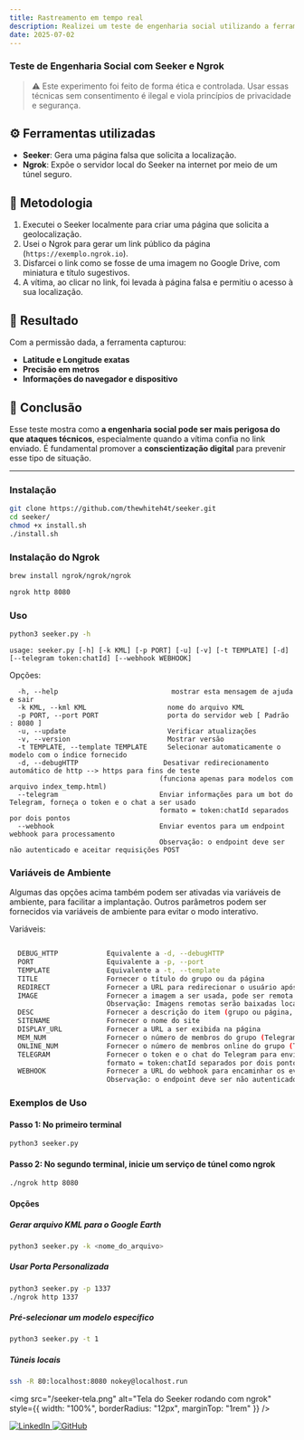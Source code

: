 ```yaml
---
title: Rastreamento em tempo real
description: Realizei um teste de engenharia social utilizando a ferramenta Seeker combinada com Ngrok, com o objetivo de demonstrar como informações de geolocalização podem ser obtidas de forma silenciosa e com aparência legítima.
date: 2025-07-02
---
```


### Teste de Engenharia Social com Seeker e Ngrok

> ⚠️ Este experimento foi feito de forma ética e controlada. Usar essas técnicas sem consentimento é ilegal e viola princípios de privacidade e segurança.

## ⚙️ Ferramentas utilizadas
- **Seeker**: Gera uma página falsa que solicita a localização.
- **Ngrok**: Expõe o servidor local do Seeker na internet por meio de um túnel seguro.

## 🧪 Metodologia
1. Executei o Seeker localmente para criar uma página que solicita a geolocalização.
2. Usei o Ngrok para gerar um link público da página (`https://exemplo.ngrok.io`).
3. Disfarcei o link como se fosse de uma imagem no Google Drive, com miniatura e título sugestivos.
4. A vítima, ao clicar no link, foi levada à página falsa e permitiu o acesso à sua localização.

## 📍 Resultado
Com a permissão dada, a ferramenta capturou:
- **Latitude e Longitude exatas**
- **Precisão em metros**
- **Informações do navegador e dispositivo**

## 🔐 Conclusão
Esse teste mostra como **a engenharia social pode ser mais perigosa do que ataques técnicos**, especialmente quando a vítima confia no link enviado. É fundamental promover a **conscientização digital** para prevenir esse tipo de situação.

---

### Instalação

```bash
git clone https://github.com/thewhiteh4t/seeker.git
cd seeker/
chmod +x install.sh
./install.sh
````

### Instalação do Ngrok

```bash
brew install ngrok/ngrok/ngrok

ngrok http 8080
```

### Uso

```bash
python3 seeker.py -h
```

```
usage: seeker.py [-h] [-k KML] [-p PORT] [-u] [-v] [-t TEMPLATE] [-d] [--telegram token:chatId] [--webhook WEBHOOK]
```

Opções:

```
  -h, --help                            mostrar esta mensagem de ajuda e sair
  -k KML, --kml KML                    nome do arquivo KML
  -p PORT, --port PORT                 porta do servidor web [ Padrão : 8080 ]
  -u, --update                         Verificar atualizações
  -v, --version                        Mostrar versão
  -t TEMPLATE, --template TEMPLATE     Selecionar automaticamente o modelo com o índice fornecido
  -d, --debugHTTP                     Desativar redirecionamento automático de http --> https para fins de teste 
                                     (funciona apenas para modelos com arquivo index_temp.html)
  --telegram                         Enviar informações para um bot do Telegram, forneça o token e o chat a ser usado
                                     formato = token:chatId separados por dois pontos
  --webhook                          Enviar eventos para um endpoint webhook para processamento
                                     Observação: o endpoint deve ser não autenticado e aceitar requisições POST
```

### Variáveis de Ambiente

Algumas das opções acima também podem ser ativadas via variáveis de ambiente, para facilitar a implantação. Outros parâmetros podem ser fornecidos via variáveis de ambiente para evitar o modo interativo.

Variáveis:

```bash

  DEBUG_HTTP            Equivalente a -d, --debugHTTP
  PORT                  Equivalente a -p, --port
  TEMPLATE              Equivalente a -t, --template
  TITLE                 Fornecer o título do grupo ou da página
  REDIRECT              Fornecer a URL para redirecionar o usuário após a conclusão do trabalho
  IMAGE                 Fornecer a imagem a ser usada, pode ser remota (http ou https) ou local
                        Observação: Imagens remotas serão baixadas localmente durante a inicialização
  DESC                  Fornecer a descrição do item (grupo ou página, dependendo do modelo)
  SITENAME              Fornecer o nome do site
  DISPLAY_URL           Fornecer a URL a ser exibida na página
  MEM_NUM               Fornecer o número de membros do grupo (Telegram até o momento)
  ONLINE_NUM            Fornecer o número de membros online do grupo (Telegram até o momento)
  TELEGRAM              Fornecer o token e o chat do Telegram para enviar informações a um bot
                        formato = token:chatId separados por dois pontos
  WEBHOOK               Fornecer a URL do webhook para encaminhar os eventos
                        Observação: o endpoint deve ser não autenticado e aceitar o método POST

```

### Exemplos de Uso

#### Passo 1: No primeiro terminal

```bash
python3 seeker.py
```

#### Passo 2: No segundo terminal, inicie um serviço de túnel como ngrok

```bash
./ngrok http 8080
```

#### Opções

##### Gerar arquivo KML para o Google Earth

```bash
python3 seeker.py -k <nome_do_arquivo>
```

##### Usar Porta Personalizada

```bash
python3 seeker.py -p 1337
./ngrok http 1337
```

##### Pré-selecionar um modelo específico

```bash
python3 seeker.py -t 1
```

##### Túneis locais

```bash
ssh -R 80:localhost:8080 nokey@localhost.run
```



<img
src="/seeker-tela.png"
alt="Tela do Seeker rodando com ngrok"
style={{ width: "100%", borderRadius: "12px", marginTop: "1rem" }}
/>






<div style={{ display: "flex", gap: "1rem", marginTop: "1rem" }}>
  <a href="https://www.linkedin.com/in/rodpeixoto/" target="_blank" rel="noopener noreferrer">
    <img src="https://cdn.jsdelivr.net/gh/devicons/devicon/icons/linkedin/linkedin-original.svg" alt="LinkedIn" style={{ width: "32px" }} />
  </a>
  <a href="https://github.com/RodPeixoto" target="_blank" rel="noopener noreferrer">
    <img src="https://cdn.jsdelivr.net/gh/devicons/devicon/icons/github/github-original.svg" alt="GitHub" style={{ width: "32px" }} />
  </a>
</div>



